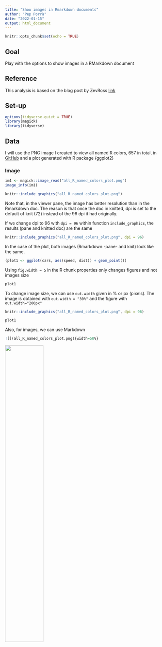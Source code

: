 ```yaml
---
title: "Show images in Rmarkdown documents"
author: "Pep Porrà"
date: "2022-01-15"
output: html_document
---
```


```r
knitr::opts_chunk$set(echo = TRUE)
```

## Goal

Play with the options to show images in a RMarkdown document

## Reference

This analysis is based on the blog post by ZevRoss [link](http://zevross.com/blog/2017/06/19/tips-and-tricks-for-working-with-images-and-figures-in-r-markdown-documents/)

## Set-up

```r
options(tidyverse.quiet = TRUE)
library(magick)
library(tidyverse)
```

## Data

I will use the PNG image I created to view all named R colors, 657 in total, in  [GitHub](https://github.com/pep1024/20220107_colors_in_r/blob/main/all_R_named_colors_plot.png) and a plot generated with R package {ggplot2}

### Image

```r
im1 <- magick::image_read("all_R_named_colors_plot.png")
image_info(im1)
```

``` r
knitr::include_graphics("all_R_named_colors_plot.png")
```

Note that, in the viewer pane, the image has better resolution than in the Rmarkdown doc.
The reason is that once the doc in knitted, dpi is set to the default of knit (72) instead
of the 96 dpi it had originally. 

If we change dpi to 96 with `dpi = 96` within function `include_graphics`, the results (pane and knitted doc) are the same


```r
knitr::include_graphics("all_R_named_colors_plot.png", dpi = 96)
```

In the case of the plot, both images (Rmarkdown -pane- and knit) look like the same.

```r
(plot1 <- ggplot(cars, aes(speed, dist)) + geom_point())
```

Using `fig.width = 5` in the R chunk properties only changes figures and 
not images size

<!--
```r
knitr::include_graphics("all_R_named_colors_plot.png", dpi = 96)
```
-->

```r
plot1
```

To change image size, we can use `out.width` given in % or px (pixels). 
The image is obtained with `out.width = "30%"` and the figure with 
`out.width="200px"`

```r
knitr::include_graphics("all_R_named_colors_plot.png", dpi = 96)
```

```r
plot1
```

Also, for images, we can use Markdown 

``` r
![](all_R_named_colors_plot.png){width=50%}
```

![](all_R_named_colors_plot.png){width=50%}
